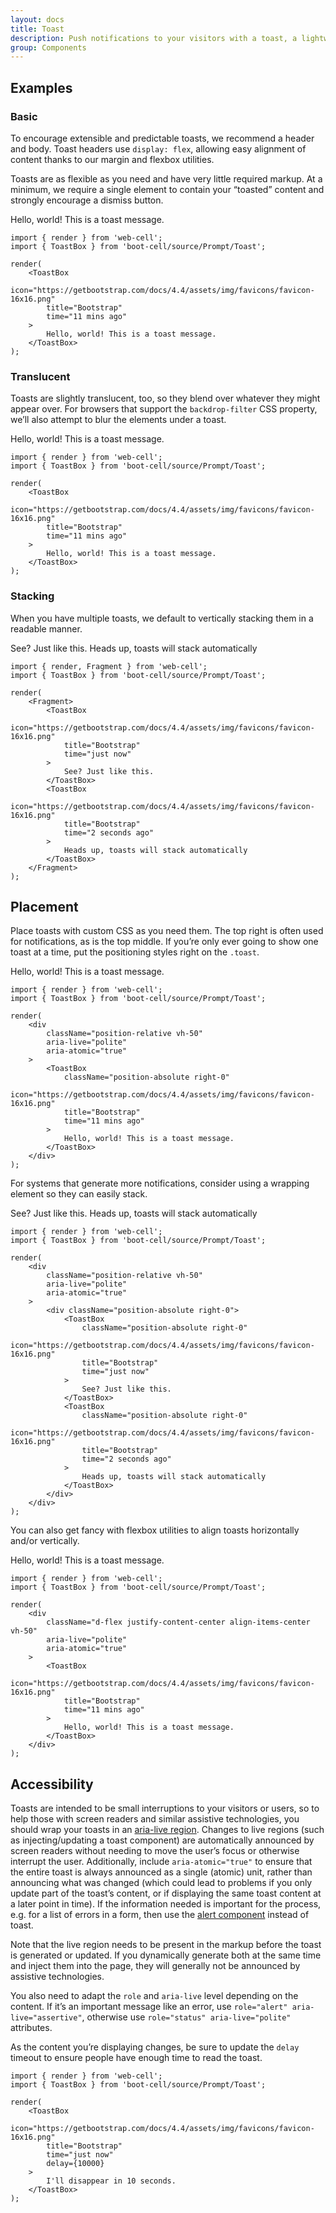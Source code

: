 ---
layout: docs
title: Toast
description: Push notifications to your visitors with a toast, a lightweight and easily customizable alert message.
group: Components
---



## Examples

### Basic

To encourage extensible and predictable toasts, we recommend a header and body.
Toast headers use `display: flex`, allowing easy alignment of content thanks to our margin and flexbox utilities.

Toasts are as flexible as you need and have very little required markup.
At a minimum, we require a single element to contain your “toasted” content and strongly encourage a dismiss button.

<Example className="bg-light">
    <ToastBox
        icon="https://getbootstrap.com/docs/4.4/assets/img/favicons/favicon-16x16.png"
        title="Bootstrap"
        time="11 mins ago"
    >
        Hello, world! This is a toast message.
    </ToastBox>
</Example>

```TSX
import { render } from 'web-cell';
import { ToastBox } from 'boot-cell/source/Prompt/Toast';

render(
    <ToastBox
        icon="https://getbootstrap.com/docs/4.4/assets/img/favicons/favicon-16x16.png"
        title="Bootstrap"
        time="11 mins ago"
    >
        Hello, world! This is a toast message.
    </ToastBox>
);
```

### Translucent

Toasts are slightly translucent, too, so they blend over whatever they might appear over.
For browsers that support the `backdrop-filter` CSS property, we’ll also attempt to blur the elements under a toast.

<Example className="bg-dark">
    <ToastBox
        icon="https://getbootstrap.com/docs/4.4/assets/img/favicons/favicon-16x16.png"
        title="Bootstrap"
        time="11 mins ago"
    >
        Hello, world! This is a toast message.
    </ToastBox>
</Example>

```TSX
import { render } from 'web-cell';
import { ToastBox } from 'boot-cell/source/Prompt/Toast';

render(
    <ToastBox
        icon="https://getbootstrap.com/docs/4.4/assets/img/favicons/favicon-16x16.png"
        title="Bootstrap"
        time="11 mins ago"
    >
        Hello, world! This is a toast message.
    </ToastBox>
);
```

### Stacking

When you have multiple toasts, we default to vertically stacking them in a readable manner.

<Example className="bg-light">
    <ToastBox
        icon="https://getbootstrap.com/docs/4.4/assets/img/favicons/favicon-16x16.png"
        title="Bootstrap"
        time="just now"
    >
        See? Just like this.
    </ToastBox>
    <ToastBox
        icon="https://getbootstrap.com/docs/4.4/assets/img/favicons/favicon-16x16.png"
        title="Bootstrap"
        time="2 seconds ago"
    >
        Heads up, toasts will stack automatically
    </ToastBox>
</Example>

```TSX
import { render, Fragment } from 'web-cell';
import { ToastBox } from 'boot-cell/source/Prompt/Toast';

render(
    <Fragment>
        <ToastBox
            icon="https://getbootstrap.com/docs/4.4/assets/img/favicons/favicon-16x16.png"
            title="Bootstrap"
            time="just now"
        >
            See? Just like this.
        </ToastBox>
        <ToastBox
            icon="https://getbootstrap.com/docs/4.4/assets/img/favicons/favicon-16x16.png"
            title="Bootstrap"
            time="2 seconds ago"
        >
            Heads up, toasts will stack automatically
        </ToastBox>
    </Fragment>
);
```

## Placement

Place toasts with custom CSS as you need them. The top right is often used for notifications, as is the top middle.
If you’re only ever going to show one toast at a time, put the positioning styles right on the `.toast`.

<Example className="bg-dark">
    <div
        className="position-relative vh-50"
        aria-live="polite"
        aria-atomic="true"
    >
        <ToastBox
            className="position-absolute right-0"
            icon="https://getbootstrap.com/docs/4.4/assets/img/favicons/favicon-16x16.png"
            title="Bootstrap"
            time="11 mins ago"
        >
            Hello, world! This is a toast message.
        </ToastBox>
    </div>
</Example>

```TSX
import { render } from 'web-cell';
import { ToastBox } from 'boot-cell/source/Prompt/Toast';

render(
    <div
        className="position-relative vh-50"
        aria-live="polite"
        aria-atomic="true"
    >
        <ToastBox
            className="position-absolute right-0"
            icon="https://getbootstrap.com/docs/4.4/assets/img/favicons/favicon-16x16.png"
            title="Bootstrap"
            time="11 mins ago"
        >
            Hello, world! This is a toast message.
        </ToastBox>
    </div>
);
```

For systems that generate more notifications, consider using a wrapping element so they can easily stack.

<Example className="bg-dark">
    <div
        className="position-relative vh-50"
        aria-live="polite"
        aria-atomic="true"
    >
        <div className="position-absolute right-0">
            <ToastBox
                icon="https://getbootstrap.com/docs/4.4/assets/img/favicons/favicon-16x16.png"
                title="Bootstrap"
                time="just now"
            >
                See? Just like this.
            </ToastBox>
            <ToastBox
                className="position-absolute right-0"
                icon="https://getbootstrap.com/docs/4.4/assets/img/favicons/favicon-16x16.png"
                title="Bootstrap"
                time="2 seconds ago"
            >
                Heads up, toasts will stack automatically
            </ToastBox>
        </div>
    </div>
</Example>

```TSX
import { render } from 'web-cell';
import { ToastBox } from 'boot-cell/source/Prompt/Toast';

render(
    <div
        className="position-relative vh-50"
        aria-live="polite"
        aria-atomic="true"
    >
        <div className="position-absolute right-0">
            <ToastBox
                className="position-absolute right-0"
                icon="https://getbootstrap.com/docs/4.4/assets/img/favicons/favicon-16x16.png"
                title="Bootstrap"
                time="just now"
            >
                See? Just like this.
            </ToastBox>
            <ToastBox
                className="position-absolute right-0"
                icon="https://getbootstrap.com/docs/4.4/assets/img/favicons/favicon-16x16.png"
                title="Bootstrap"
                time="2 seconds ago"
            >
                Heads up, toasts will stack automatically
            </ToastBox>
        </div>
    </div>
);
```

You can also get fancy with flexbox utilities to align toasts horizontally and/or vertically.

<Example className="bg-dark">
    <div
        className="d-flex justify-content-center align-items-center vh-50"
        aria-live="polite"
        aria-atomic="true"
    >
        <ToastBox
            icon="https://getbootstrap.com/docs/4.4/assets/img/favicons/favicon-16x16.png"
            title="Bootstrap"
            time="11 mins ago"
        >
            Hello, world! This is a toast message.
        </ToastBox>
    </div>
</Example>

```TSX
import { render } from 'web-cell';
import { ToastBox } from 'boot-cell/source/Prompt/Toast';

render(
    <div
        className="d-flex justify-content-center align-items-center vh-50"
        aria-live="polite"
        aria-atomic="true"
    >
        <ToastBox
            icon="https://getbootstrap.com/docs/4.4/assets/img/favicons/favicon-16x16.png"
            title="Bootstrap"
            time="11 mins ago"
        >
            Hello, world! This is a toast message.
        </ToastBox>
    </div>
);
```

## Accessibility

Toasts are intended to be small interruptions to your visitors or users,
so to help those with screen readers and similar assistive technologies,
you should wrap your toasts in an [aria-live region][1].
Changes to live regions (such as injecting/updating a toast component)
are automatically announced by screen readers without needing to move the user’s focus or otherwise interrupt the user.
Additionally, include `aria-atomic="true"` to ensure that the entire toast is always announced as a single (atomic) unit,
rather than announcing what was changed (which could lead to problems if you only update part of the toast’s content,
or if displaying the same toast content at a later point in time). If the information needed is important for the process,
e.g. for a list of errors in a form, then use the [alert component][2] instead of toast.

Note that the live region needs to be present in the markup before the toast is generated or updated.
If you dynamically generate both at the same time and inject them into the page,
they will generally not be announced by assistive technologies.

You also need to adapt the `role` and `aria-live` level depending on the content.
If it’s an important message like an error, use `role="alert" aria-live="assertive"`,
otherwise use `role="status" aria-live="polite"` attributes.

As the content you’re displaying changes, be sure to update the `delay` timeout to ensure people have enough time to read the toast.

```TSX
import { render } from 'web-cell';
import { ToastBox } from 'boot-cell/source/Prompt/Toast';

render(
    <ToastBox
        icon="https://getbootstrap.com/docs/4.4/assets/img/favicons/favicon-16x16.png"
        title="Bootstrap"
        time="just now"
        delay={10000}
    >
        I'll disappear in 10 seconds.
    </ToastBox>
);
```

[1]: https://developer.mozilla.org/en-US/docs/Web/Accessibility/ARIA/ARIA_Live_Regions
[2]: https://web-cell.dev/#alerts

